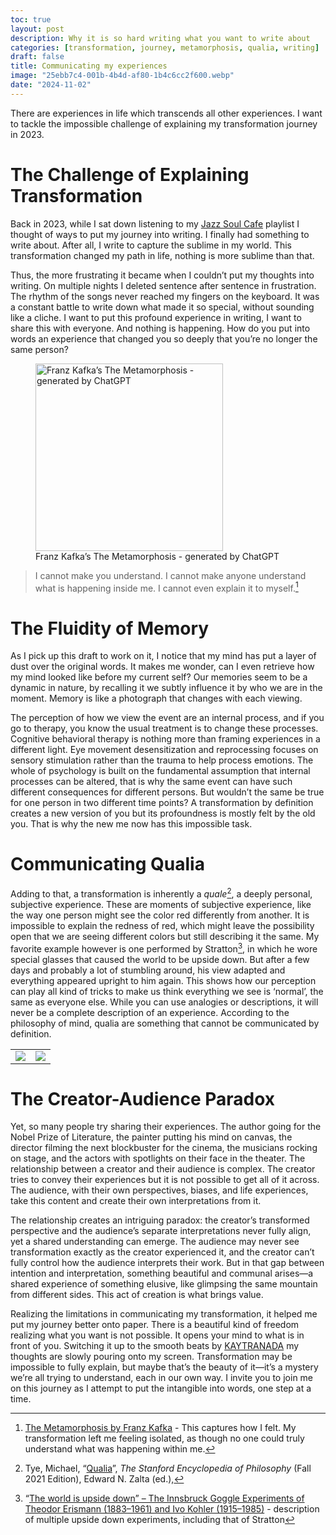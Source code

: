 ```yaml
---
toc: true
layout: post
description: Why it is so hard writing what you want to write about
categories: [transformation, journey, metamorphosis, qualia, writing]
draft: false
title: Communicating my experiences
image: "25ebb7c4-001b-4b4d-af80-1b4c6cc2f600.webp"
date: "2024-11-02"
---
```


There are experiences in life which transcends all other experiences. I want to tackle the impossible challenge of explaining my transformation journey in 2023. 

# The Challenge of Explaining Transformation
Back in 2023, while I sat down listening to my [Jazz Soul Cafe](https://music.apple.com/us/playlist/jazz-soul-caf%C3%A9/pl.dcc30348803d4d2ab81642c87d933e90) playlist I thought of ways to put my journey into writing. I finally had something to write about. After all, I write to capture the sublime in my world. This transformation changed my path in life, nothing is more sublime than that. 

Thus, the more frustrating it became when I couldn't put my thoughts into writing. On multiple nights I deleted sentence after sentence in frustration. The rhythm of the songs never reached my fingers on the keyboard. It was a constant battle to write down what made it so special, without sounding like a cliche. I want to put this profound experience in writing, I want to share this with everyone. And nothing is happening. How do you put into words an experience that changed you so deeply that you’re no longer the same person?

![Franz Kafka’s The Metamorphosis - generated by ChatGPT](25ebb7c4-001b-4b4d-af80-1b4c6cc2f600.webp){height=300}

> I cannot make you understand. I cannot make anyone understand what is happening inside me. I cannot even explain it to myself.[^1]

[^1]: [The Metamorphosis by Franz Kafka](https://www.kafka-online.info/the-metamorphosis.html) - This captures how I felt. My transformation left me feeling isolated, as though no one could truly understand what was happening within me.

# The Fluidity of Memory
As I pick up this draft to work on it, I notice that my mind has put a layer of dust over the original words. It makes me wonder, can I even retrieve how my mind looked like before my current self? Our memories seem to be a dynamic in nature, by recalling it we subtly influence it by who we are in the moment. Memory is like a photograph that changes with each viewing.

The perception of how we view the event are an internal process, and if you go to therapy, you know the usual treatment is to change these processes. Cognitive behavioral therapy is nothing more than framing experiences in a different light. Eye movement desensitization and reprocessing focuses on sensory stimulation rather than the trauma to help process emotions. The whole of psychology is built on the fundamental assumption that internal processes can be altered, that is why the same event can have such different consequences for different persons. But wouldn't the same be true for one person in two different time points? A transformation by definition creates a new version of you but its profoundness is mostly felt by the old you. That is why the new me now has this impossible task.

# Communicating Qualia
Adding to that, a transformation is inherently a *quale*[^2], a deeply personal, subjective experience. These are moments of subjective experience, like the way one person might see the color red differently from another. It is impossible to explain the redness of red, which might leave the possibility open that we are seeing different colors but still describing it the same. My favorite example however is one performed by Stratton[^3], in which he wore special glasses that caused the world to be upside down. But after a few days and probably a lot of stumbling around, his view adapted and everything appeared upright to him again. This shows how our perception can play all kind of tricks to make us think everything we see is 'normal', the same as everyone else. While you can use analogies or descriptions, it will never be a complete description of an experience. According to the philosophy of mind, qualia are something that cannot be communicated by definition.

[^2]: Tye, Michael, "[Qualia](https://plato.stanford.edu/entries/qualia/)", *The Stanford Encyclopedia of Philosophy* (Fall 2021 Edition), Edward N. Zalta (ed.),
    	

[^3]: “[The world is upside down” – The Innsbruck Goggle Experiments of Theodor Erismann (1883–1961) and Ivo Kohler (1915–1985)](https://www.sciencedirect.com/science/article/abs/pii/S0010945217301314) - description of multiple upside down experiments, including that of Stratton

|                |                |
|----------------|----------------|
| ![](Inverted_qualia_of_colour_strawberry.jpg) | ![](Inverting_mirrors.jpg) |

# The Creator-Audience Paradox
Yet, so many people try sharing their experiences. The author going for the Nobel Prize of Literature, the painter putting his mind on canvas, the director filming the next blockbuster for the cinema, the musicians rocking on stage, and the actors with spotlights on their face in the theater. The relationship between a creator and their audience is complex. The creator tries to convey their experiences but it is not possible to get all of it across. The audience, with their own perspectives, biases, and life experiences, take this content and create their own interpretations from it. 

The relationship creates an intriguing paradox: the creator’s transformed perspective and the audience’s separate interpretations never fully align, yet a shared understanding can emerge. The audience may never see transformation exactly as the creator experienced it, and the creator can’t fully control how the audience interprets their work. But in that gap between intention and interpretation, something beautiful and communal arises—a shared experience of something elusive, like glimpsing the same mountain from different sides. This act of creation is what brings value.

Realizing the limitations in communicating my transformation, it helped me put my journey better onto paper. There is a beautiful kind of freedom realizing what you want is not possible. It opens your mind to what is in front of you. Switching it up to the smooth beats by [KAYTRANADA](https://www.youtube.com/watch?v=jGK3YVmGZ3Y) my thoughts are slowly pouring onto my screen. Transformation may be impossible to fully explain, but maybe that’s the beauty of it—it’s a mystery we’re all trying to understand, each in our own way. I invite you to join me on this journey as I attempt to put the intangible into words, one step at a time.

<!-- TODO: Read Kafka's Metamorphosis -->

<!-- > When you are at a crossroads, how do you choose where to go? -->